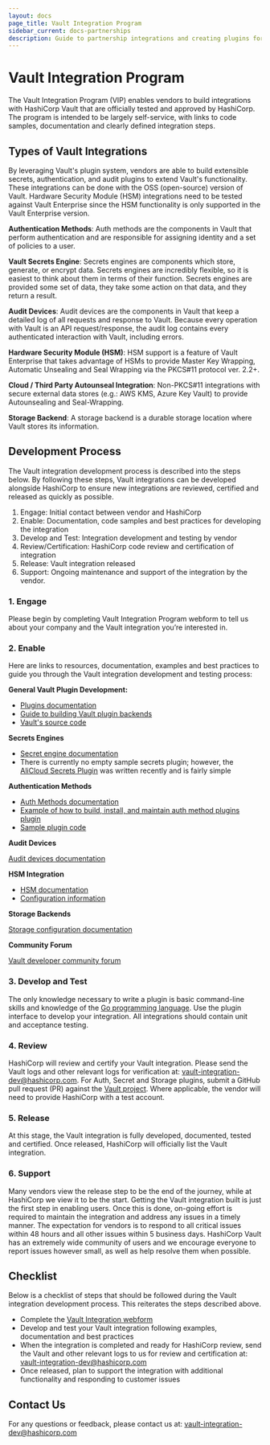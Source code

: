 ```yaml
---
layout: docs
page_title: Vault Integration Program
sidebar_current: docs-partnerships
description: Guide to partnership integrations and creating plugins for Vault.
---
```


# Vault Integration Program

The Vault Integration Program (VIP) enables vendors to build integrations with HashiCorp Vault that are officially tested and approved by HashiCorp. The program is intended to be largely self-service, with links to code samples, documentation and clearly defined integration steps.

## Types of Vault Integrations

By leveraging Vault's plugin system, vendors are able to build extensible secrets, authentication, and audit plugins to extend Vault's functionality. These integrations can be done with the OSS (open-source) version of Vault. Hardware Security Module (HSM) integrations need to be tested against Vault Enterprise since the HSM functionality is only supported in the Vault Enterprise version.

**Authentication Methods**: Auth methods are the components in Vault that perform authentication and are responsible for assigning identity and a set of policies to a user.

**Vault Secrets Engine**: Secrets engines are components which store, generate, or encrypt data. Secrets engines are incredibly flexible, so it is easiest to think about them in terms of their function. Secrets engines are provided some set of data, they take some action on that data, and they return a result.

**Audit Devices**: Audit devices are the components in Vault that keep a detailed log of all requests and response to Vault. Because every operation with Vault is an API request/response, the audit log contains every authenticated interaction with Vault, including errors.

**Hardware Security Module (HSM)**: HSM support is a feature of Vault Enterprise that takes advantage of HSMs to provide Master Key Wrapping, Automatic Unsealing and Seal Wrapping via the PKCS#11 protocol ver. 2.2+.

**Cloud / Third Party Autounseal Integration**: Non-PKCS#11 integrations with secure external data stores (e.g.: AWS KMS, Azure Key Vault) to provide Autounsealing and Seal-Wrapping.

**Storage Backend**: A storage backend is a durable storage location where Vault stores its information.

## Development Process

The Vault integration development process is described into the steps below. By following these steps, Vault integrations can be developed alongside HashiCorp to ensure new integrations are reviewed, certified and released as quickly as possible.

1.  Engage: Initial contact between vendor and HashiCorp
2.  Enable: Documentation, code samples and best practices for developing the integration
3.  Develop and Test: Integration development and testing by vendor
4.  Review/Certification: HashiCorp code review and certification of integration
5.  Release: Vault integration released
6.  Support: Ongoing maintenance and support of the integration by the vendor.

### 1. Engage

Please begin by completing Vault Integration Program webform to tell us about your company and the Vault integration you’re interested in.

### 2. Enable

Here are links to resources, documentation, examples and best practices to guide you through the Vault integration development and testing process:

**General Vault Plugin Development:**

* [Plugins documentation](https://www.vaultproject.io/docs/internals/plugins.html)
* [Guide to building Vault plugin backends](https://www.vaultproject.io/guides/operations/plugin-backends.html)
* [Vault's source code](https://github.com/hashicorp/vault)

**Secrets Engines**

* [Secret engine documentation](https://www.vaultproject.io/docs/secrets/index.html)
* There is currently no empty sample secrets plugin; however, the [AliCloud Secrets Plugin](https://github.com/hashicorp/vault-plugin-secrets-alicloud) was written recently and is fairly simple

**Authentication Methods**

* [Auth Methods documentation](https://www.vaultproject.io/docs/auth/index.html)
* [Example of how to build, install, and maintain auth method plugins plugin](https://www.hashicorp.com/blog/building-a-vault-secure-plugin)
* [Sample plugin code](https://github.com/hashicorp/vault-auth-plugin-example)

**Audit Devices**

[Audit devices documentation](https://www.vaultproject.io/docs/audit/index.html)

**HSM Integration**

* [HSM documentation](https://www.vaultproject.io/docs/enterprise/hsm/index.html)
* [Configuration information](https://www.vaultproject.io/docs/configuration/seal/pkcs11.html)

**Storage Backends**

[Storage configuration documentation](https://www.vaultproject.io/docs/configuration/storage/index.html)

**Community Forum**

[Vault developer community forum](https://groups.google.com/forum/#!forum/vault-tool)

### 3. Develop and Test

The only knowledge necessary to write a plugin is basic command-line skills and knowledge of the [Go programming language](http://www.golang.org). Use the plugin interface to develop your integration. All integrations should contain unit and acceptance testing.

### 4. Review

HashiCorp will review and certify your Vault integration. Please send the Vault logs and other relevant logs for verification at: [vault-integration-dev@hashicorp.com](mailto:vault-integration-dev@hashicorp.com). For Auth, Secret and Storage plugins, submit a GitHub pull request (PR) against the [Vault project](https://github.com/hashicorp/vault). Where applicable, the vendor will need to provide HashiCorp with a test account.

### 5. Release

At this stage, the Vault integration is fully developed, documented, tested and certified. Once released, HashiCorp will officially list the Vault integration.

### 6. Support

Many vendors view the release step to be the end of the journey, while at HashiCorp we view it to be the start. Getting the Vault integration built is just the first step in enabling users. Once this is done, on-going effort is required to maintain the integration and address any issues in a timely manner.
The expectation for vendors is to respond to all critical issues within 48 hours and all other issues within 5 business days. HashiCorp Vault has an extremely wide community of users and we encourage everyone to report issues however small, as well as help resolve them when possible.

## Checklist

Below is a checklist of steps that should be followed during the Vault integration development process. This reiterates the steps described above.

* Complete the [Vault Integration webform](https://docs.google.com/forms/d/e/1FAIpQLSfQL1uj-mL59bd2EyCPI31LT9uvVT-xKyoHAb5FKIwWwwJ1qQ/viewform)
* Develop and test your Vault integration following examples, documentation and best practices
* When the integration is completed and ready for HashiCorp review, send the Vault and other relevant logs to us for review and certification at: [vault-integration-dev@hashicorp.com](mailto:vault-integration-dev@hashicorp.com)
* Once released, plan to support the integration with additional functionality and responding to customer issues

## Contact Us

For any questions or feedback, please contact us at: [vault-integration-dev@hashicorp.com](mailto:vault-integration-dev@hashicorp.com)
